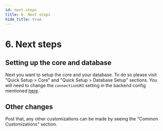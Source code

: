 ```yaml
---
id: next-steps
title: 6. Next steps
hide_title: true
---
```


<!-- COPY DOCS -->
<!-- ./thirdpartyemailpassword/serverless/with-aws-lambda/next-steps.md -->

# 6. Next steps

## Setting up the core and database
Next you want to setup the core and your database. To do so please visit "Quick Setup > Core" and "Quick Setup > Database Setup" sections. You will need to change the `connectionURI` setting in the backend config mentioned [here](./backend-config#3-create-a-backend-config-function).


## Other changes
Post that, any other customizations can be made by seeing the "Common Customizations" section.
